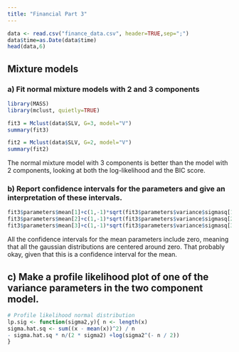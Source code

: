 ```yaml
---
title: "Financial Part 3"
---
```


```r
data <- read.csv("finance_data.csv", header=TRUE,sep=";")
data$time=as.Date(data$time)
head(data,6)
```
## Mixture models
### a) Fit normal mixture models with 2 and 3 components
```r
library(MASS)
library(mclust, quietly=TRUE)

fit3 = Mclust(data$SLV, G=3, model="V")
summary(fit3)

```

```r
fit2 = Mclust(data$SLV, G=2, model="V")
summary(fit2)
```
The normal mixture model with 3 components is better than the model with 2 components, looking at both the log-likelihood and the BIC score. 

### b) Report confidence intervals for the parameters and give an interpretation of these intervals. 
```r
fit3$parameters$mean[1]+c(1,-1)*sqrt(fit3$parameters$variance$sigmasq[1])*qnorm(0.975)
fit3$parameters$mean[2]+c(1,-1)*sqrt(fit3$parameters$variance$sigmasq[2])*qnorm(0.975)
fit3$parameters$mean[3]+c(1,-1)*sqrt(fit3$parameters$variance$sigmasq[3])*qnorm(0.975)

```
All the confidence intervals for the mean parameters include zero, meaning that all the gaussian distributions are centered around zero. That probably okay, given that this is a confidence interval for the mean. 

## c) Make a profile likelihood plot of one of the variance parameters in the two component model.  

```r
# Profile likelihood normal distribution
lp.sig <- function(sigma2,y){ n <- length(x)
sigma.hat.sq <- sum((x - mean(x))^2) / n
- sigma.hat.sq * n/(2 * sigma2) +log(sigma2^(- n / 2))
}

```


